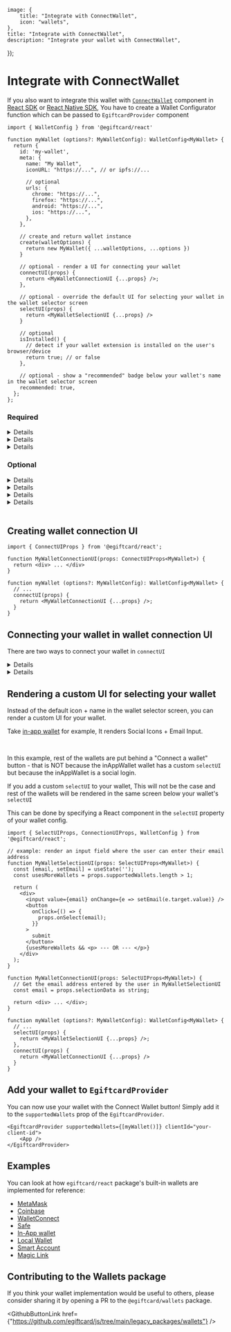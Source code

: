 
	image: {
		title: "Integrate with ConnectWallet",
		icon: "wallets",
	},
	title: "Integrate with ConnectWallet",
	description: "Integrate your wallet with ConnectWallet",
});

# Integrate with ConnectWallet

If you also want to integrate this wallet with [`ConnectWallet`](/connect/connect/ConnectWallet) component in [React SDK](/react/v4) or [React Native SDK](/react-native/v0), You have to create a Wallet Configurator function which can be passed to `EgiftcardProvider` component

```tsx
import { WalletConfig } from '@egiftcard/react'

function myWallet (options?: MyWalletConfig): WalletConfig<MyWallet> {
  return {
    id: 'my-wallet',
    meta: {
      name: "My Wallet",
      iconURL: "https://...", // or ipfs://...

      // optional
      urls: {
        chrome: "https://...",
        firefox: "https://...",
        android: "https://...",
        ios: "https://...",
      },
    },

    // create and return wallet instance
    create(walletOptions) {
      return new MyWallet({ ...walletOptions, ...options })
    }

    // optional - render a UI for connecting your wallet
    connectUI(props) {
      return <MyWalletConnectionUI {...props} />;
    },

    // optional - override the default UI for selecting your wallet in the wallet selector screen
    selectUI(props) {
      return <MyWalletSelectionUI {...props} />
    }

    // optional
    isInstalled() {
      // detect if your wallet extension is installed on the user's browser/device
      return true; // or false
    },

    // optional - show a "recommended" badge below your wallet's name in the wallet selector screen
    recommended: true,
  };
};
```

### Required

<Details summary='id' id='id'>

A unique ID for your wallet. It is used to identify your wallet among other wallets in the app.

It can be anything, but using the name of your wallet as `id` is recommended because it
is not likely to be used by other wallets.

</Details>

<Details summary="meta" id="meta">

metadata of your wallet.

`name` and `iconURL` are required. They are used to display your wallet in the list of supported wallets in Connect Wallet Modal's Wallet Selector screen.

<DocImage src={connectWalletDarkCompactImage} />

`urls` object is optional and all of its properties are optional as well.

```ts
{
  chrome?: string;
  android?: string;
  ios?: string;
}
```

</Details>

<Details summary="create" id="create">

A function that creates and returns the wallet instance.

### Type

```ts
import type { WalletOptions } from "@egiftcard/wallets";
import type { WalletInstance } from "@egiftcard/react";

type Create = (walletOptions: WalletOptions) => WalletInstance;
```

You can create an instance of your wallet using the `walletOptions` provided by the `create` function and optionally add the `options` provided by the `myWallet` function.

```ts
create(walletOptions) {
  return new MyWallet({
    ...walletOptions,
    ...options,
  });
}
```

since the `create` method only provides `options` of type `WalletOptions` - the rest of the wallet-specific configuration (if any) can be exposed as `options` of the `myWallet` function.

</Details>

### Optional

<Details summary="connectUI" id="connectUI">

```ts
connect(connectUIProps: ConnectUIProps) => React.ReactNode;
```

A function that returns a React component that renders the UI for connecting your wallet.

This UI will be rendered inside the ConnectWallet Modal when the user clicks on your wallet in the wallet-selector screen.

The `connectUI` function provides the props of type `ConnectUIProps` which you can use in your UI to trigger various actions - like closing the modal, opening the modal, connecting the wallet, going back to the list of supported wallets etc.

```ts
type ConnectUIProps = {
	walletConfig: WalletConfig;
	supportedWallets: WalletConfig[];
	open: () => void;
	close: (reset?: boolean) => void;
	isOpen: boolean;
	goBack: () => void;
	theme: "dark" | "light";
	selectionData: any;
	setSelectionData: (selectiondata: any) => void;
};
```

<Details summary="walletConfig" id="walletConfig">

```ts
walletConfig: WalletConfig;
```

`WalletConfig` object of your wallet. You can use it for connecting your wallet and getting metadata

</Details>

<Details summary="supportedWallets" id="supportedWallets">

```ts
supportedWallets: WalletConfig[];
```

List of all supported wallets including your wallet.

You can use this to conditionally render UI based on how many wallets are supported.

If only one wallet (your wallet) is supported, ConnectWallet Modal will skip showing the wallet selection screen and directly render the `connectUI` of your wallet.

You can detect this by checking if `supportedWallets.length === 1` and adjusting your UI accordingly - for example: not rendering a "back" button

</Details>

<Details id="open" summary="open">

```ts
open: () => void;
```

Open the ConnectWallet modal

</Details>

<Details id="close" summary="close">

```ts
close: (reset?: boolean) => void;
```

close the ConnectWallet modal.

If `close` is called with `true` ( reset = true ), the ConnectWallet modal will be reset to its initial state - so that if it's opened again, it will start from the wallet-selection screen. By default reset is `true`

</Details>

<Details id="isOpen" summary="isOpen">

```ts
isOpen: boolean;
```

Indicates whether the ConnectWallet modal is open or not

</Details>

<Details id="goBack" summary="goBack">

```ts
goBack: () => void;
```

Go back to the wallet selector screen in ConnectWallet modal

</Details>

<Details id="theme" summary="theme">

The theme of the ConnectWallet modal. You can use this to render your connect UI to match the theme of the modal

</Details>

<Details id="selectionData" summary="selectionData">

```ts
selectionData: any;
```

selectionData passed from `selectUI`'s `onSelect` function.

This is only relevant if you are using `selectUI` to render a custom UI for selecting your wallet

</Details>

<Details summary="setSelectionData" id="setSelectionData">

```ts
setSelectionData: (selectiondata: any) => void;
```

set `selectionData`.

This is only relevant if you are creating a `connectUI` which involves rendering other wallets and you need to render the `selectUI` of those wallets and need to pass down the `onSelect` prop.

</Details>

<br />

### Headless Mode

If no `connectUI` is given, the wallet is assumed to be in "headless" mode - meaning that it does not require any UI to be rendered inside the ConnectWallet Modal to connect the wallet - This can be the case if either the wallet has its own UI that is appended to DOM (Example: walletConnect on web) or it does not require any UI at all.

In this case, when the user clicks on your wallet in the wallet selector screen, your wallet is connected using the `useConnect` hook and the ConnectWallet Modal is closed.

</Details>

<Details summary="selectUI" id="selectUI">

```ts
selectUI(selectUIProps: SelectUIProps) => React.ReactNode;
```

A function that returns a React component that renders the UI for selecting your wallet.

Instead of the default icon + name in wallet selector screen, you can render a custom UI for your wallet.

Take [in-app wallet](https://github.com/egiftcard/js/blob/main/packages/react/src/wallet/wallets/embeddedWallet/embeddedWallet.tsx) for example, It renders an Social Icons + Email Input.

<Callout variant='info'>

In this example, rest of the wallets are put behind a "Connect a wallet" button - that is NOT because the inAppWallet wallet has a custom `selectUI` but because the inAppWallet is a social login.

If you add a custom `selectUI` to your wallet, This will not be the case and rest of the wallets will be rendered in the same screen below your wallet's `selectUI`

</Callout>

<DocImage src={connectWalletEmbeddedCompact} />

Wallets with `selectUI` are rendered at the top of the list in ConnectWallet Modal's wallet selector screen.

The `selectUI` function provides the props of type `SelectUIProps` which you can use in your UI to trigger wallet selection and move to the next screen in ConnectWallet Modal using `onSelect` and also optionally save user's input using `onSelect(data)` which will be passed to `connectUI`'s `selectionData` prop.

```tsx
type SelectUIProps = {
	onSelect: (selectionData: any) => void;
	walletConfig: WalletConfig;
	supportedWallets: WalletConfig[];
};
```

<Details summary="onSelect" id="onSelect">

```ts
onSelect: (selectionData: any) => void;
```

Call this function to "select" your wallet and render the screen for connecting the wallet. You can optionally pass `selectionData` to be passed to `connectUI`'s `selectionData` prop

</Details>

<Details id="theme" summary="theme">

```ts
theme: "dark" | "light";
```

The theme of the ConnectWallet modal. You can use this to render your select UI to match the theme of the ConnectWallet modal

</Details>

<Details id="walletConfig" summary="walletConfig">

```ts
walletConfig: WalletConfig;
```

`WalletConfig` object of your wallet. You can use this to get metadata of your wallet by doing `walletConfig.meta`

</Details>

<Details id="supportedWallets" summary="supportedWallets">

```ts
supportedWallets: WalletConfig[];
```

List of all supported wallets including your wallet.

You can use this to conditionally render UI based on how many wallets are supported.

For example, You can render an "OR" at the bottom of your UI if more than one wallet is supported

</Details>

</Details>

<Details id="isInstalled" summary="isInstalled">

A function that returns a boolean indicating whether your wallet is installed on the user's browser/device or not.

It is used to show an "installed" badge below the wallet's name in ConnectWallet Modal if this function is defined and returns `true`.

See Coinbase wallet in below screenshot for example:

<DocImage src={connectWalletDarkCompactImage} />

</Details>

<Details id="recommended" summary="recommended">

Set it to `true` if the wallet should have the "recommended" badge shown below its name in ConnectWallet Modal.

See MetaMask wallet in below screenshot for example:

<DocImage src={connectWalletDarkCompactImage} />

</Details>

<br />

## Creating wallet connection UI

```tsx
import { ConnectUIProps } from '@egiftcard/react';

function MyWalletConnectionUI(props: ConnectUIProps<MyWallet>) {
  return <div> ... </div>
}

function myWallet (options?: MyWalletConfig): WalletConfig<MyWallet> {
  // ...
  connectUI(props) {
    return <MyWalletConnectionUI {...props} />;
  }
}
```

## Connecting your wallet in wallet connection UI

There are two ways to connect your wallet in `connectUI`

<Details id="useConnect" summary="Using useConnect hook" tags={["Simple"]}>

The recommended way to connect your wallet is to use the [useConnect](/references/react/v4/useConnect) hook.

```tsx
import { ConnectUIProps } from "@egiftcard/react";

function MyWalletConnectionUI(props: ConnectUIProps<MyWallet>) {
	const connect = useConnect();

	// call this function to connect your wallet
	const handleConnect = async () => {
		try {
			await connect(
				props.walletConfig,
				connectOptions, // if your MyWallet.connect method accepts any options, specify it here
			);

			// close the modal after connecting your wallet
			props.close();
		} catch (e) {
			console.error("failed to connect", e);
			// show error UI or close modal using props.close();
		}
	};

	return <div> ... </div>;
}
```

</Details>

<Details id="manual" summary="Manually creating wallet instance and connecting " tags={["Advanced"]}>

You should only use this method if you need access to the wallet instance before connecting your wallet. Otherwise, use the useConnect hook.

There are 3 steps to connect your wallet manually:

- create an instance of your wallet using [useCreateWalletInstance](/references/react/v4/useCreateWalletInstance)
- connect your wallet using the `connect` method of your wallet
- once the wallet is connected, set the wallet instance as connected using [useSetConnectedWallet](/references/react/v4/useSetConnectedWallet)

Make sure to update the `connectionStatus` using [useSetConnectionStatus](/references/react/v4/useSetConnectionStatus) to `"connecting"` before connecting your wallet and `"disconnected"` if the connection fails.

```tsx
import {
	ConnectUIProps,
	useCreateWalletInstance,
	useSetConnectionStatus,
	useSetConnectedWallet,
} from "@egiftcard/react";

function MyWalletConnectionUI(props: ConnectUIProps<MyWallet>) {
	const createWalletInstance = useCreateWalletInstance();
	const setConnectionStatus = useSetConnectionStatus();
	const setConnectedWallet = useSetConnectedWallet();

	// Call this function to connect your wallet
	const handleConnect = async () => {
		// 1. create instance
		const walletInstance = createWalletInstance(props.walletConfig);
		setConnectionStatus("connecting");

		try {
			// 2. Call `connect` method of your wallet
			await walletInstance.connect(
				connectOptions, // if your MyWallet.connect method accepts any options, specify it here
			);

			// 3. Set connected wallet
			setConnectedWallet(walletInstance);
			props.close();
		} catch (e) {
			setConnectionStatus("disconnected");
			console.error("failed to connect", e);
			// show error UI or close modal using props.close()
		}
	};

	return <div> ... </div>;
}
```

</Details>

## Rendering a custom UI for selecting your wallet

Instead of the default icon + name in the wallet selector screen, you can render a custom UI for your wallet.

Take [in-app wallet](https://github.com/egiftcard/js/blob/main/packages/react/src/wallet/wallets/embeddedWallet/embeddedWallet.tsx) for example, It renders Social Icons + Email Input.

<DocImage src={connectWalletEmbeddedCompact} />

<br />

<Callout variant='info' >

In this example, rest of the wallets are put behind a "Connect a wallet" button - that is NOT because the inAppWallet wallet has a custom `selectUI` but because the inAppWallet is a social login.

If you add a custom `selectUI` to your wallet, This will not be the case and rest of the wallets will be rendered in the same screen below your wallet's `selectUI`

</Callout>

This can be done by specifying a React component in the `selectUI` property of your wallet config.

```tsx
import { SelectUIProps, ConnectionUIProps, WalletConfig } from '@egiftcard/react';

// example: render an input field where the user can enter their email address
function MyWalletSelectionUI(props: SelectUIProps<MyWallet>) {
  const [email, setEmail] = useState('');
  const usesMoreWallets = props.supportedWallets.length > 1;

  return (
    <div>
      <input value={email} onChange={e => setEmail(e.target.value)} />
      <button
        onClick={() => {
          props.onSelect(email);
        }}
      >
        submit
      </button>
      {usesMoreWallets && <p> --- OR --- </p>}
    </div>
  );
}

function MyWalletConnectionUI(props: SelectUIProps<MyWallet>) {
  // Get the email address entered by the user in MyWalletSelectionUI
  const email = props.selectionData as string;

  return <div> ... </div>;
}

function myWallet (options?: MyWalletConfig): WalletConfig<MyWallet> {
  // ...
  selectUI(props) {
    return <MyWalletSelectionUI {...props} />;
  },
  connectUI(props) {
    return <MyWalletConnectionUI {...props} />
  }
}
```

## Add your wallet to `EgiftcardProvider`

You can now use your wallet with the Connect Wallet button! Simply add it to the `supportedWallets` prop of the `EgiftcardProvider`.

```tsx
<EgiftcardProvider supportedWallets={[myWallet()]} clientId="your-client-id">
	<App />
</EgiftcardProvider>
```

## Examples

You can look at how `egiftcard/react` package's built-in wallets are implemented for reference:

- [MetaMask](https://github.com/egiftcard/js/blob/main/packages/react/src/wallet/wallets/metamask/metamaskWallet.tsx)
- [Coinbase](https://github.com/egiftcard/js/blob/main/packages/react/src/wallet/wallets/coinbase/coinbaseWallet.tsx)
- [WalletConnect](https://github.com/egiftcard/js/blob/main/packages/react/src/wallet/wallets/walletConnect.tsx)
- [Safe](https://github.com/egiftcard/js/blob/main/packages/react/src/wallet/wallets/safe/safeWallet.tsx)
- [In-App wallet](https://github.com/egiftcard/js/blob/main/packages/react/src/wallet/wallets/embedded-wallet.tsx)
- [Local Wallet](https://github.com/egiftcard/js/blob/main/packages/react/src/wallet/wallets/localWallet/localWallet.tsx)
- [Smart Account](https://github.com/egiftcard/js/blob/main/packages/react/src/wallet/wallets/smartWallet/smartWallet.tsx)
- [Magic Link](https://github.com/egiftcard/js/blob/main/packages/react/src/wallet/wallets/magic/magicLink.tsx)

## Contributing to the Wallets package

If you think your wallet implementation would be useful to others, please consider sharing it by opening a PR to the `@egiftcard/wallets` package.

<GithubButtonLink
	href={"https://github.com/egiftcard/js/tree/main/legacy_packages/wallets"}
/>
